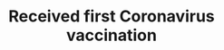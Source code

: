 ---
title: Received first Coronavirus vaccination
created: "2021-06-02 17:45:00"
context: life
icon: plus-square
---